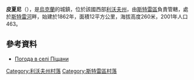 {{coord|49|17|8|N|23|56|11|E|scale:100000|display=title}}

'''皮夏尼'''（{{lang-uk|Піщани}}），是[[烏克蘭|烏克蘭]]的城鎮，位於該國西部[[利沃夫州|利沃夫州]]，由[[斯特雷區|斯特雷區]]負責管轄，處於[[斯特雷河|斯特雷河]]畔，始建於1862年，面積12平方公里，海拔高度260米，2001年人口463。

==參考資料==
* [http://weather.in.ua/ua/l'vovskaja/20766 Погода в селі Піщани] {{Wayback|url=http://weather.in.ua/ua/l%27vovskaja/20766 |date=20200607164217 }}

[[Category:利沃夫州村落|Category:利沃夫州村落]]
[[Category:斯特雷區村落|Category:斯特雷區村落]]


{{Lviv-geo-stub}}